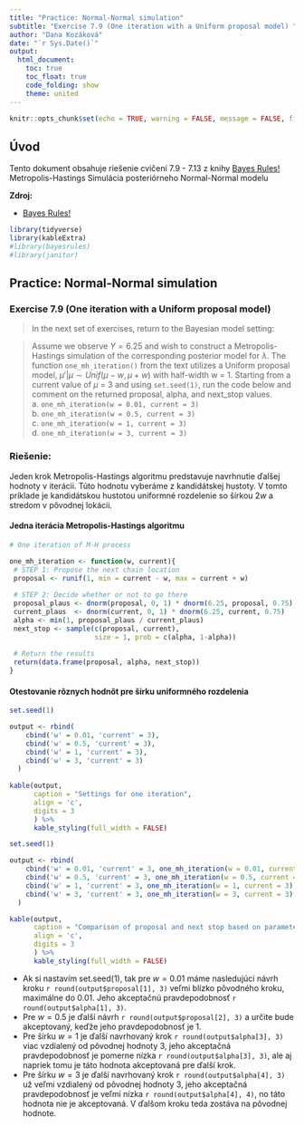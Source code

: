 ```yaml
---
title: "Practice: Normal-Normal simulation"
subtitle: "Exercise 7.9 (One iteration with a Uniform proposal model) "
author: "Dana Kozáková"
date: "`r Sys.Date()`"
output: 
  html_document:
    toc: true
    toc_float: true
    code_folding: show
    theme: united
---
```


```r
knitr::opts_chunk$set(echo = TRUE, warning = FALSE, message = FALSE, fig.width = 8, fig.height = 5)
```

## Úvod

Tento dokument obsahuje riešenie cvičení 7.9 - 7.13 z knihy [Bayes Rules!](https://www.bayesrulesbook.com/chapter-7#exercises-6) <br>
Metropolis-Hastings Simulácia posteriórneho Normal-Normal modelu

**Zdroj:**

- [Bayes Rules!](https://www.bayesrulesbook.com/chapter-7#exercises-6)

```r
library(tidyverse)
library(kableExtra)
#library(bayesrules)
#library(janitor)
```


## Practice: Normal-Normal simulation
### Exercise 7.9 (One iteration with a Uniform proposal model)
> In the next set of exercises, return to the Bayesian model setting:
\begin{split}
Y|\mu & \sim \text{N}(\mu, 0.75^2) \\
\mu   & \sim \text{N}(0, 1^2).  \\
\end{split}

> Assume we observe  $Y = 6.25$ and wish to construct a Metropolis-Hastings simulation of the corresponding posterior model for $\lambda$. The function `one_mh_iteration()` from the text utilizes a Uniform proposal model, $\mu′|\mu ∼ Unif(\mu − w, \mu + w)$ with half-width w = 1. Starting from a current value of $\mu$ = 3 and using `set.seed(1)`, run the code below and comment on the returned proposal, alpha, and next_stop values.<br>
> a. `one_mh_iteration(w = 0.01, current = 3)` <br>
> b. `one_mh_iteration(w = 0.5, current = 3)` <br>
> c. `one_mh_iteration(w = 1, current = 3)` <br>
> d. `one_mh_iteration(w = 3, current = 3)` <br>

### Riešenie:

Jeden krok Metropolis-Hastings algoritmu predstavuje navrhnutie ďalšej hodnoty v iterácii. Túto hodnotu vyberáme z kandidátskej hustoty. V tomto príklade je kandidátskou hustotou uniformné rozdelenie so šírkou $2w$ a stredom v pôvodnej lokácii. 

#### Jedna iterácia Metropolis-Hastings algoritmu

```r

# One iteration of M-H process

one_mh_iteration <- function(w, current){
 # STEP 1: Propose the next chain location
 proposal <- runif(1, min = current - w, max = current + w)
  
 # STEP 2: Decide whether or not to go there
 proposal_plaus <- dnorm(proposal, 0, 1) * dnorm(6.25, proposal, 0.75)
 current_plaus  <- dnorm(current, 0, 1) * dnorm(6.25, current, 0.75)
 alpha <- min(1, proposal_plaus / current_plaus)
 next_stop <- sample(c(proposal, current), 
                     size = 1, prob = c(alpha, 1-alpha))
  
 # Return the results
 return(data.frame(proposal, alpha, next_stop))
}
```

#### Otestovanie rôznych hodnôt pre šírku uniformného rozdelenia
```r
set.seed(1)

output <- rbind(
    cbind('w' = 0.01, 'current' = 3),
    cbind('w' = 0.5, 'current' = 3),
    cbind('w' = 1, 'current' = 3),
    cbind('w' = 3, 'current' = 3)
  )
  
kable(output,
      caption = "Settings for one iteration",
      align = 'c',
      digits = 3
      ) %>%
      kable_styling(full_width = FALSE)
```


```r

set.seed(1)

output <- rbind(
    cbind('w' = 0.01, 'current' = 3, one_mh_iteration(w = 0.01, current = 3)),
    cbind('w' = 0.5, 'current' = 3, one_mh_iteration(w = 0.5, current = 3)),
    cbind('w' = 1, 'current' = 3, one_mh_iteration(w = 1, current = 3)),
    cbind('w' = 3, 'current' = 3, one_mh_iteration(w = 3, current = 3))
  )
```

``` r
kable(output,
      caption = "Comparison of proposal and next stop based on parameter w",
      align = 'c',
      digits = 3
      ) %>%
      kable_styling(full_width = FALSE)
```
- Ak si nastavím set.seed(1), tak pre $w = 0.01$ máme nasledujúci návrh kroku `r round(output$proposal[1], 3)` veľmi blízko pôvodného kroku, maximálne do 0.01. Jeho akceptačnú pravdepodobnosť `r round(output$alpha[1], 3)`. 
- Pre $w = 0.5$ je ďalší návrh `r round(output$proposal[2], 3)` a určite bude akceptovaný, keďže jeho pravdepodobnosť je 1.
- Pre šírku $w = 1$ je ďalší navrhovaný krok `r round(output$alpha[3], 3)` viac vzdialený od pôvodnej hodnoty 3, jeho akceptačná pravdepodobnosť je pomerne nízka `r round(output$alpha[3], 3)`, ale aj napriek tomu je táto hodnota akceptovaná pre ďalší krok.
- Pre šírku $w = 3$ je ďalší navrhovaný krok `r round(output$alpha[4], 3)` už veľmi vzdialený od pôvodnej hodnoty 3, jeho akceptačná pravdepodobnosť je veľmi nízka `r round(output$alpha[4], 4)`, no táto hodnota nie je akceptovaná. V ďalšom kroku teda zostáva na pôvodnej hodnote.


